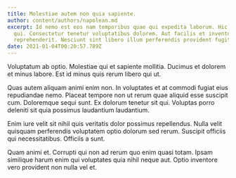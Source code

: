 ```yaml
---
title: Molestiae autem non quia sapiente.
author: content/authors/napolean.md
excerpt: Id nemo est eos nam temporibus quae qui expedita laborum. Hic assumenda
  qui. Consectetur tenetur voluptatibus dolorem. Aut facilis et inventore
  reprehenderit. Nesciunt sint libero illum perferendis provident fugit velit.
date: 2021-01-04T00:20:57.789Z
---
```

Voluptatum ab optio. Molestiae qui et sapiente mollitia. Ducimus et dolorem et minus labore. Est id minus quis rerum libero qui ut.
 Quas autem aliquam animi enim non. In voluptates et at commodi fugiat eius repudiandae nemo. Placeat tempore non ut rerum quae aliquid esse suscipit cum. Doloremque sequi sunt. Ex dolorum tenetur sit qui. Voluptas porro deleniti sit quia possimus laudantium laudantium.
 Enim iure velit sit nihil quis veritatis dolor possimus repellendus. Nulla velit quisquam perferendis voluptatem optio dolorum sed rerum. Suscipit officiis qui necessitatibus. Officiis a sunt.
 Quam animi et. Corrupti qui non ad rerum quo enim quasi totam. Ipsam similique harum enim qui voluptates quia nihil neque aut. Optio inventore vero provident non nulla vel et.